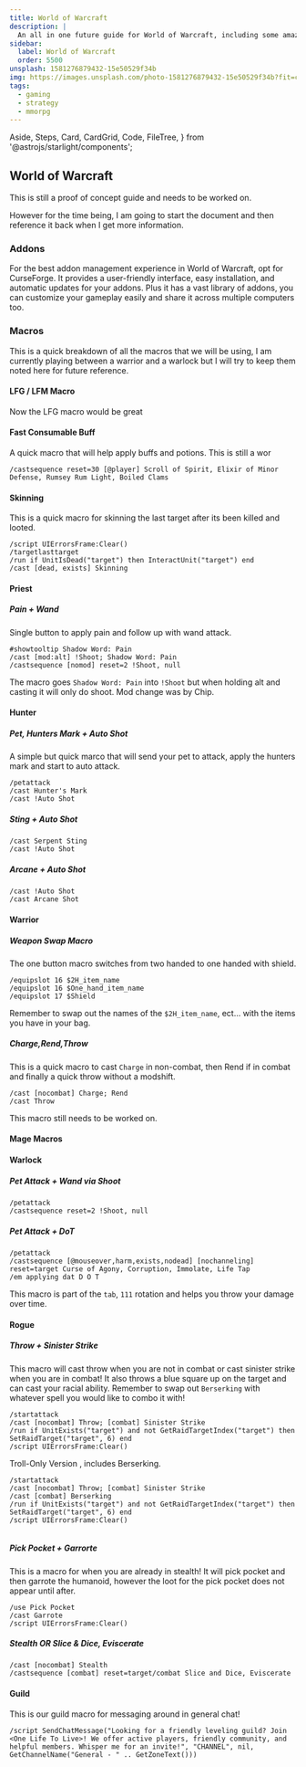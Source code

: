 ```yaml
---
title: World of Warcraft
description: |
  An all in one future guide for World of Warcraft, including some amazing macros
sidebar:
  label: World of Warcraft
  order: 5500
unsplash: 1581276879432-15e50529f34b
img: https://images.unsplash.com/photo-1581276879432-15e50529f34b?fit=crop&w=1400&h=700&q=75
tags:
  - gaming
  - strategy
  - mmorpg
---
```


  Aside,
  Steps,
  Card,
  CardGrid,
  Code,
  FileTree,
} from '@astrojs/starlight/components';



## World of Warcraft


This is still a proof of concept guide and needs to be worked on.


<Adsense />

However for the time being, I am going to start the document and then reference it back when I get more information.


### Addons

For the best addon management experience in World of Warcraft, opt for CurseForge.
It provides a user-friendly interface, easy installation, and automatic updates for your addons. 
Plus it has a vast library of addons, you can customize your gameplay easily and share it across multiple computers too.


### Macros

This is a quick breakdown of all the macros that we will be using, I am currently playing between a warrior and a warlock but I will try to keep them noted here for future reference.

#### LFG / LFM Macro

Now the LFG macro would be great

#### Fast Consumable Buff

A quick macro that will help apply buffs and potions.
This is still a wor

```
/castsequence reset=30 [@player] Scroll of Spirit, Elixir of Minor Defense, Rumsey Rum Light, Boiled Clams
```

#### Skinning

This is a quick macro for skinning the last target after its been killed and looted.

```
/script UIErrorsFrame:Clear()
/targetlasttarget
/run if UnitIsDead("target") then InteractUnit("target") end
/cast [dead, exists] Skinning
```

#### Priest

##### Pain + Wand

Single button to apply pain and follow up with wand attack.

```
#showtooltip Shadow Word: Pain
/cast [mod:alt] !Shoot; Shadow Word: Pain
/castsequence [nomod] reset=2 !Shoot, null
```

The macro goes `Shadow Word: Pain` into `!Shoot` but when holding alt and casting it will only do shoot.
Mod change was by Chip.

#### Hunter

##### Pet, Hunters Mark + Auto Shot

A simple but quick marco that will send your pet to attack, apply the hunters mark and start to auto attack.

```
/petattack
/cast Hunter's Mark
/cast !Auto Shot
```

##### Sting + Auto Shot

```
/cast Serpent Sting
/cast !Auto Shot
```

##### Arcane + Auto Shot

```
/cast !Auto Shot
/cast Arcane Shot
```

#### Warrior

##### Weapon Swap Macro

The one button macro switches from two handed to one handed with shield.

```
/equipslot 16 $2H_item_name
/equipslot 16 $One_hand_item_name
/equipslot 17 $Shield

```

Remember to swap out the names of the `$2H_item_name`, ect... with the items you have in your bag.

##### Charge,Rend,Throw

This is a quick macro to cast `Charge` in non-combat, then Rend if in combat and finally a quick throw without a modshift.

```
/cast [nocombat] Charge; Rend
/cast Throw
```

This macro still needs to be worked on.

#### Mage Macros


<MageMacros />

#### Warlock

##### Pet Attack + Wand via Shoot

```
/petattack
/castsequence reset=2 !Shoot, null
```

##### Pet Attack + DoT 

```
/petattack
/castsequence [@mouseover,harm,exists,nodead] [nochanneling] reset=target Curse of Agony, Corruption, Immolate, Life Tap
/em applying dat D O T
```

This macro is part of the `tab`, `111` rotation and helps you throw your damage over time.

#### Rogue

##### Throw + Sinister Strike

This macro will cast throw when you are not in combat or cast sinister strike when you are in combat!
It also throws a blue square up on the target and can cast your racial ability.
Remember to swap out `Berserking` with whatever spell you would like to combo it with!

```
/startattack
/cast [nocombat] Throw; [combat] Sinister Strike
/run if UnitExists("target") and not GetRaidTargetIndex("target") then SetRaidTarget("target", 6) end
/script UIErrorsFrame:Clear()
```

Troll-Only Version , includes Berserking.

```
/startattack
/cast [nocombat] Throw; [combat] Sinister Strike
/cast [combat] Berserking
/run if UnitExists("target") and not GetRaidTargetIndex("target") then SetRaidTarget("target", 6) end
/script UIErrorsFrame:Clear()


```

##### Pick Pocket + Garrorte

This is a macro for when you are already in stealth!
It will pick pocket and then garrote the humanoid, however the loot for the pick pocket does not appear until after.

```
/use Pick Pocket
/cast Garrote
/script UIErrorsFrame:Clear()
```

##### Stealth OR Slice & Dice, Eviscerate

```
/cast [nocombat] Stealth
/castsequence [combat] reset=target/combat Slice and Dice, Eviscerate
```

#### Guild

This is our guild macro for messaging around in general chat!

```
/script SendChatMessage("Looking for a friendly leveling guild? Join <One Life To Live>! We offer active players, friendly community, and helpful members. Whisper me for an invite!", "CHANNEL", nil, GetChannelName("General - " .. GetZoneText()))
```

<MacroCamera />